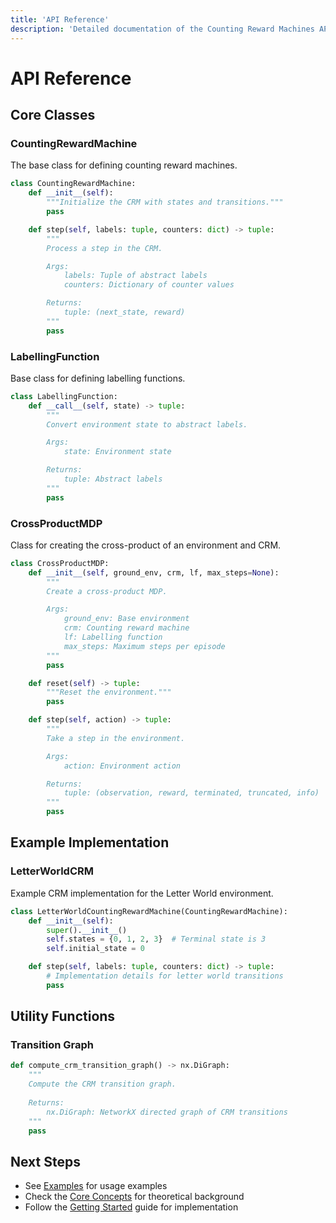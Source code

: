 ```yaml
---
title: 'API Reference'
description: 'Detailed documentation of the Counting Reward Machines API'
---
```


# API Reference

## Core Classes

### CountingRewardMachine

The base class for defining counting reward machines.

```python
class CountingRewardMachine:
    def __init__(self):
        """Initialize the CRM with states and transitions."""
        pass

    def step(self, labels: tuple, counters: dict) -> tuple:
        """
        Process a step in the CRM.

        Args:
            labels: Tuple of abstract labels
            counters: Dictionary of counter values

        Returns:
            tuple: (next_state, reward)
        """
        pass
```

### LabellingFunction

Base class for defining labelling functions.

```python
class LabellingFunction:
    def __call__(self, state) -> tuple:
        """
        Convert environment state to abstract labels.

        Args:
            state: Environment state

        Returns:
            tuple: Abstract labels
        """
        pass
```

### CrossProductMDP

Class for creating the cross-product of an environment and CRM.

```python
class CrossProductMDP:
    def __init__(self, ground_env, crm, lf, max_steps=None):
        """
        Create a cross-product MDP.

        Args:
            ground_env: Base environment
            crm: Counting reward machine
            lf: Labelling function
            max_steps: Maximum steps per episode
        """
        pass

    def reset(self) -> tuple:
        """Reset the environment."""
        pass

    def step(self, action) -> tuple:
        """
        Take a step in the environment.

        Args:
            action: Environment action

        Returns:
            tuple: (observation, reward, terminated, truncated, info)
        """
        pass
```

## Example Implementation

### LetterWorldCRM

Example CRM implementation for the Letter World environment.

```python
class LetterWorldCountingRewardMachine(CountingRewardMachine):
    def __init__(self):
        super().__init__()
        self.states = {0, 1, 2, 3}  # Terminal state is 3
        self.initial_state = 0

    def step(self, labels: tuple, counters: dict) -> tuple:
        # Implementation details for letter world transitions
        pass
```

## Utility Functions

### Transition Graph

```python
def compute_crm_transition_graph() -> nx.DiGraph:
    """
    Compute the CRM transition graph.
    
    Returns:
        nx.DiGraph: NetworkX directed graph of CRM transitions
    """
    pass
```

## Next Steps

- See [Examples](/examples) for usage examples
- Check the [Core Concepts](/concepts) for theoretical background
- Follow the [Getting Started](/getting-started) guide for implementation 